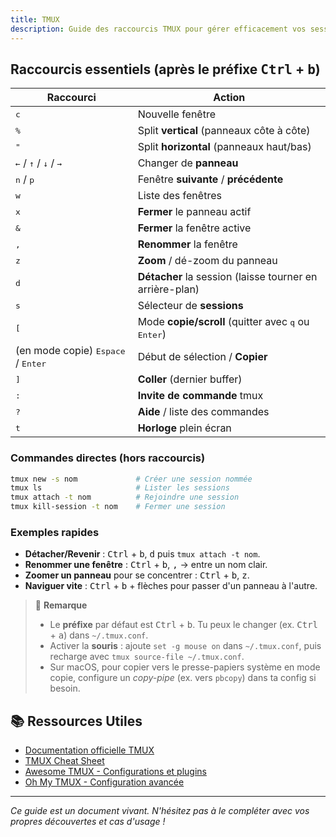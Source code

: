 ```yaml
---
title: TMUX
description: Guide des raccourcis TMUX pour gérer efficacement vos sessions et fenêtres terminal
---
```


## Raccourcis essentiels (après le préfixe <kbd>Ctrl</kbd> + <kbd>b</kbd>)

| Raccourci                                                 | Action                                                                |
| --------------------------------------------------------- | --------------------------------------------------------------------- |
| <kbd>c</kbd>                                              | Nouvelle fenêtre                                                      |
| <kbd>%</kbd>                                              | Split **vertical** (panneaux côte à côte)                             |
| <kbd>"</kbd>                                              | Split **horizontal** (panneaux haut/bas)                              |
| <kbd>←</kbd> / <kbd>↑</kbd> / <kbd>↓</kbd> / <kbd>→</kbd> | Changer de **panneau**                                                |
| <kbd>n</kbd> / <kbd>p</kbd>                               | Fenêtre **suivante** / **précédente**                                 |
| <kbd>w</kbd>                                              | Liste des fenêtres                                                    |
| <kbd>x</kbd>                                              | **Fermer** le panneau actif                                           |
| <kbd>&</kbd>                                              | **Fermer** la fenêtre active                                          |
| <kbd>,</kbd>                                              | **Renommer** la fenêtre                                               |
| <kbd>z</kbd>                                              | **Zoom** / dé-zoom du panneau                                         |
| <kbd>d</kbd>                                              | **Détacher** la session (laisse tourner en arrière-plan)              |
| <kbd>s</kbd>                                              | Sélecteur de **sessions**                                             |
| <kbd>[</kbd>                                              | Mode **copie/scroll** (quitter avec <kbd>q</kbd> ou <kbd>Enter</kbd>) |
| (en mode copie) <kbd>Espace</kbd> / <kbd>Enter</kbd>      | Début de sélection / **Copier**                                       |
| <kbd>]</kbd>                                              | **Coller** (dernier buffer)                                           |
| <kbd>:</kbd>                                              | **Invite de commande** tmux                                           |
| <kbd>?</kbd>                                              | **Aide** / liste des commandes                                        |
| <kbd>t</kbd>                                              | **Horloge** plein écran                                               |

### Commandes directes (hors raccourcis)

```bash
tmux new -s nom             # Créer une session nommée
tmux ls                     # Lister les sessions
tmux attach -t nom          # Rejoindre une session
tmux kill-session -t nom    # Fermer une session
```

### Exemples rapides

- **Détacher/Revenir** : <kbd>Ctrl</kbd> + <kbd>b</kbd>, <kbd>d</kbd> puis `tmux attach -t nom`.
- **Renommer une fenêtre** : <kbd>Ctrl</kbd> + <kbd>b</kbd>, <kbd>,</kbd> → entre un nom clair.
- **Zoomer un panneau** pour se concentrer : <kbd>Ctrl</kbd> + <kbd>b</kbd>, <kbd>z</kbd>.
- **Naviguer vite** : <kbd>Ctrl</kbd> + <kbd>b</kbd> + flèches pour passer d'un panneau à l'autre.

> 🔴 **Remarque**
>
> - Le **préfixe** par défaut est <kbd>Ctrl</kbd> + <kbd>b</kbd>. Tu peux le changer (ex. <kbd>Ctrl</kbd> + <kbd>a</kbd>) dans `~/.tmux.conf`.
> - Activer la **souris** : ajoute `set -g mouse on` dans `~/.tmux.conf`, puis recharge avec `tmux source-file ~/.tmux.conf`.
> - Sur macOS, pour copier vers le presse-papiers système en mode copie, configure un _copy-pipe_ (ex. vers `pbcopy`) dans ta config si besoin.

## 📚 Ressources Utiles

- [Documentation officielle TMUX](https://tmux.github.io/)
- [TMUX Cheat Sheet](https://gist.github.com/MohamedAlaa/2961058)
- [Awesome TMUX - Configurations et plugins](https://github.com/rothgar/awesome-tmux)
- [Oh My TMUX - Configuration avancée](https://github.com/gpakosz/.tmux)

---

_Ce guide est un document vivant. N'hésitez pas à le compléter avec vos propres découvertes et cas d'usage !_
